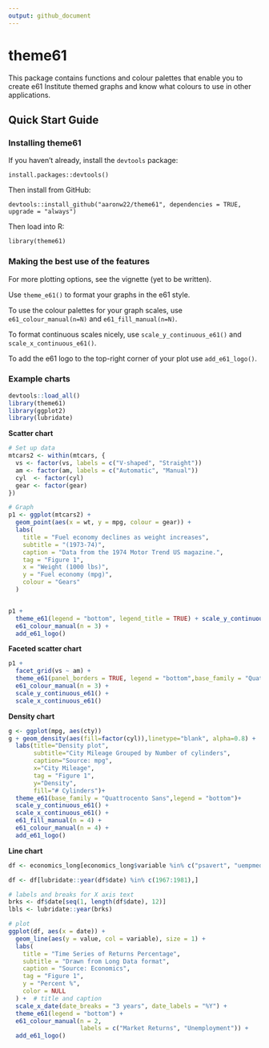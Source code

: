 ```yaml
---
output: github_document
---
```


<!-- readme.md is generated by readme.rmd, please edit that document instead -->

# theme61

This package contains functions and colour palettes that enable you to create e61 Institute themed graphs and know what colours to use in other applications.

## Quick Start Guide

### Installing theme61


If you haven't already, install the `devtools` package:

`install.packages::devtools()`

Then install from GitHub:

`devtools::install_github("aaronw22/theme61", dependencies = TRUE, upgrade = "always")`

Then load into R:

`library(theme61)`


### Making the best use of the features

For more plotting options, see the vignette (yet to be written).

Use `theme_e61()` to format your graphs in the e61 style.

To use the colour palettes for your graph scales, use `e61_colour_manual(n=N)` and `e61_fill_manual(n=N)`.

To format continuous scales nicely, use `scale_y_continuous_e61()` and `scale_x_continuous_e61()`.

To add the e61 logo to the top-right corner of your plot use `add_e61_logo()`.

### Example charts

```r
devtools::load_all()
library(theme61)
library(ggplot2)
library(lubridate)
```

**Scatter chart**

```r

# Set up data
mtcars2 <- within(mtcars, {
  vs <- factor(vs, labels = c("V-shaped", "Straight"))
  am <- factor(am, labels = c("Automatic", "Manual"))
  cyl  <- factor(cyl)
  gear <- factor(gear)
})

# Graph
p1 <- ggplot(mtcars2) +
  geom_point(aes(x = wt, y = mpg, colour = gear)) +
  labs(
    title = "Fuel economy declines as weight increases",
    subtitle = "(1973-74)",
    caption = "Data from the 1974 Motor Trend US magazine.",
    tag = "Figure 1",
    x = "Weight (1000 lbs)",
    y = "Fuel economy (mpg)",
    colour = "Gears"
  )


p1 +
  theme_e61(legend = "bottom", legend_title = TRUE) + scale_y_continuous_e61() +
  e61_colour_manual(n = 3) +
  add_e61_logo()
```

**Faceted scatter chart**

```r
p1 +
  facet_grid(vs ~ am) +
  theme_e61(panel_borders = TRUE, legend = "bottom",base_family = "Quattrocento Sans", legend_title = TRUE) +
  e61_colour_manual(n = 3) +
  scale_y_continuous_e61() +
  scale_x_continuous_e61()
```

**Density chart**

```r
g <- ggplot(mpg, aes(cty))
g + geom_density(aes(fill=factor(cyl)),linetype="blank", alpha=0.8) +
  labs(title="Density plot",
       subtitle="City Mileage Grouped by Number of cylinders",
       caption="Source: mpg",
       x="City Mileage",
       tag = "Figure 1",
       y="Density",
       fill="# Cylinders")+
  theme_e61(base_family = "Quattrocento Sans",legend = "bottom")+
  scale_y_continuous_e61() +
  scale_x_continuous_e61() +
  e61_fill_manual(n = 4) +
  e61_colour_manual(n = 4) +
  add_e61_logo()
```

**Line chart**

```r
df <- economics_long[economics_long$variable %in% c("psavert", "uempmed"),]

df <- df[lubridate::year(df$date) %in% c(1967:1981),]

# labels and breaks for X axis text
brks <- df$date[seq(1, length(df$date), 12)]
lbls <- lubridate::year(brks)

# plot
ggplot(df, aes(x = date)) +
  geom_line(aes(y = value, col = variable), size = 1) +
  labs(
    title = "Time Series of Returns Percentage",
    subtitle = "Drawn from Long Data format",
    caption = "Source: Economics",
    tag = "Figure 1",
    y = "Percent %",
    color = NULL
  ) +  # title and caption
  scale_x_date(date_breaks = "3 years", date_labels = "%Y") +
  theme_e61(legend = "bottom") +
  e61_colour_manual(n = 2,
                    labels = c("Market Returns", "Unemployment")) +
  add_e61_logo()

```
